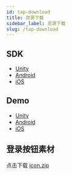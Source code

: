 ```yaml
---
id: tap-download
title: 资源下载
sidebar_label: 资源下载
slug: /tap-download
---
```


## SDK

- [Unity](https://github.com/taptap/TapSDK-Unity/releases/tag/2.1.8)
- [Android](https://github.com/taptap/TapSDK-Android/releases/tag/v2.1.8)
- [iOS](https://github.com/taptap/TapSDK-iOS/releases/tag/v2.1.7)

## Demo

- [Unity](https://github.com/taptap/TapSDK-Unity-Demo/tree/ef42cb92f4513c558628531a96aa5eefa40576a6)
- [Android](https://github.com/taptap/TapSDK-Android/tree/83dc40c35505da1df54f5b0b8548f67a2d8e89ed)
- [iOS](https://github.com/taptap/TapSDK-iOS/tree/bdcc72154c6d5e6081676c210a440baf51ce22aa)

## 登录按钮素材

点击下载 [icon.zip](https://capacity-files.lcfile.com/z7xSKYDvAc1ff19cDfq3Vx01v50KNR6j/TapTapLoginButton.zip)